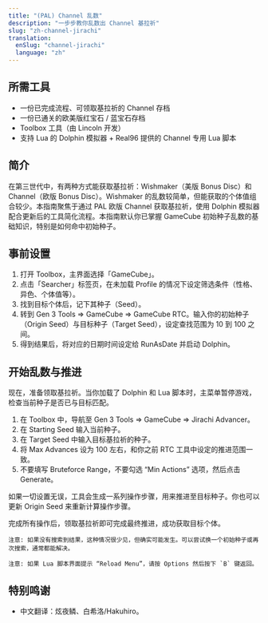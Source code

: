 ```yaml
---
title: "(PAL) Channel 乱数"
description: "一步步教你乱数出 Channel 基拉祈"
slug: "zh-channel-jirachi"
translation:
  enSlug: "channel-jirachi"
  language: "zh"
---
```


## 所需工具

- 一份已完成流程、可领取基拉祈的 Channel 存档
- 一份已通关的欧美版红宝石 / 蓝宝石存档
- Toolbox 工具（由 Lincoln 开发）
- 支持 Lua 的 Dolphin 模拟器 + Real96 提供的 Channel 专用 Lua 脚本

## 简介

在第三世代中，有两种方式能获取基拉祈：Wishmaker（美版 Bonus Disc）和 Channel（欧版 Bonus Disc）。Wishmaker 的乱数较简单，但能获取的个体值组合较少。本指南聚焦于通过 PAL 欧版 Channel 获取基拉祈，使用 Dolphin 模拟器配合更新后的工具简化流程。本指南默认你已掌握 GameCube 初始种子乱数的基础知识，特别是如何命中初始种子。

## 事前设置

1. 打开 Toolbox，主界面选择「GameCube」。
2. 点击「Searcher」标签页，在未加载 Profile 的情况下设定筛选条件（性格、异色、个体值等）。
3. 找到目标个体后，记下其种子（Seed）。
4. 转到 Gen 3 Tools => GameCube => GameCube RTC。输入你的初始种子（Origin Seed）与目标种子（Target Seed），设定查找范围为 10 到 100 之间。
5. 得到结果后，将对应的日期时间设定给 RunAsDate 并启动 Dolphin。

## 开始乱数与推进

现在，准备领取基拉祈。当你加载了 Dolphin 和 Lua 脚本时，主菜单暂停游戏，检查当前种子是否已与目标匹配。

1. 在 Toolbox 中，导航至 Gen 3 Tools => GameCube => Jirachi Advancer。
2. 在 Starting Seed 输入当前种子。
3. 在 Target Seed 中输入目标基拉祈的种子。
4. 将 Max Advances 设为 100 左右，和你之前 RTC 工具中设定的推进范围一致。
5. 不要填写 Bruteforce Range，不要勾选 “Min Actions” 选项，然后点击Generate。

如果一切设置无误，工具会生成一系列操作步骤，用来推进至目标种子。你也可以更新 Origin Seed 来重新计算操作步骤。

完成所有操作后，领取基拉祈即可完成最终推进，成功获取目标个体。

```
注意: 如果没有搜索到结果，这种情况很少见，但确实可能发生。可以尝试换一个初始种子或再次搜索，通常都能解决。
```

```
注意: 如果 Lua 脚本界面提示 “Reload Menu”，请按 Options 然后按下 `B` 键返回。
```

## 特别鸣谢

- 中文翻译：炫夜鳞、白希洛/Hakuhiro。
